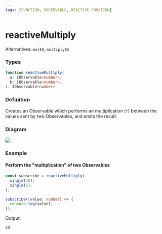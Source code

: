 ```yaml
---
tags: [FUNCTION, OBSERVABLE, REACTIVE FUNCTION]
---
```


# reactiveMultiply

Alternatives: `mul$$`, `multiply$$`

### Types

```ts
function reactiveMultiply(
  a: IObservable<number>,
  b: IObservable<number>,
): IObservable<number>
```

### Definition

Creates an Observable which performs an multiplication (`*`) between the values sent by two Observables, and emits the result.

### Diagram

![](example-diagram.svg)

### Example

#### Perform the "multiplication" of two Observables

```ts
const subscribe = reactiveMultiply(
  single(10),
  single(5),
);

subscribe((value: number) => {
  console.log(value);
});
```

Output:

```text
50
```
